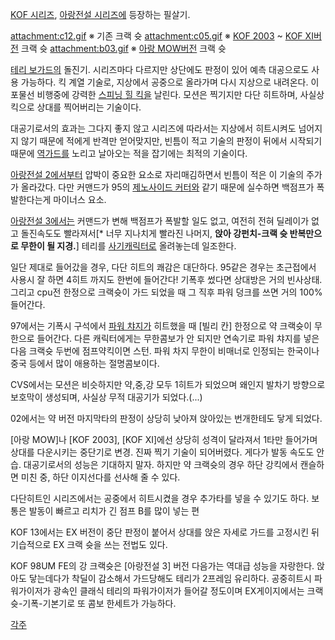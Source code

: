 [[KOF 시리즈]], [[아랑전설 시리즈]]에 등장하는 필살기.

attachment:c12.gif
※ 기존 크랙 슛
attachment:c05.gif
※ [[KOF 2003]] ~ [[KOF XI]]버전 크랙 슛
attachment:b03.gif
※ [[아랑 MOW]]버전 크랙 슛

[[테리 보가드]]의 돌진기. 시리즈마다 다르지만 상단에도 판정이 있어 예측 대공으로도 사용 가능하다. 킥 계열 기술로, 지상에서 공중으로 올라가며 다시 지상으로 내려온다. 이 포물선 비행중에 강력한 [[스피닝 힐 킥]]을 날린다. 모션은 찍기지만 다단 히트하며, 사실상 킥으로 상대를 찍어버리는 기술이다.

대공기로서의 효과는 그다지 좋지 않고 시리즈에 따라서는 지상에서 히트시켜도 넘어지지 않기 때문에 적에게 반격만 얻어맞지만, 빈틈이 적고 기술의 판정이 뒤에서 시작되기 때문에 [[역가드]]를 노리고 날아오는 적을 잡기에는 최적의 기술이다.

[[아랑전설 2]]에서부터 압박이 중요한 요소로 자리매김하면서 빈틈이 적은 이 기술의 주가가 올라갔다. 다만 커맨드가 95의 [[제노사이드 커터]]와 같기 때문에 실수하면 백점프가 폭발한다는게 마이너스 요소.

[[아랑전설 3]]에서는 커맨드가 변해 백점프가 폭발할 일도 없고, 여전히 전혀 딜레이가 없고 돌진속도도 빨라져서[* 너무 지나치게 빨라진 나머지, '''앉아 강펀치-크랙 슛 반복만으로 무한이 될 지경.'''] 테리를 [[사기캐릭터]]로 올려놓는데 일조한다.

일단 제대로 들어갔을 경우, 다단 히트의 쾌감은 대단하다. 95같은 경우는 초근접에서 사용시 잘 하면 4히트 까지도 한번에 들어간다! 기폭후 썼다면 상대방은 거의 빈사상태. 그리고 cpu전 한정으로 크랙슛이 가드 되었을 때 그 직후 파워 덩크를 쓰면 거의 100% 들어간다.

97에서는 기폭시 구석에서 [[파워 챠지]]가 히트했을 때 [빌리 칸] 한정으로 약 크랙슛이 무한으로 들어간다. 다른 캐릭터에게는 무한콤보가 안 되지만 연속기로 파워 챠지를 넣은 다음 크랙슛 두번에 점프약킥이면 스턴. 파워 차지 무한이 비매너로 인정되는 한국이나 중국 등에서 많이 애용하는 절명콤보이다.

CVS에서는 모션은 비슷하지만 약,중,강 모두 1히트가 되었으며 왜인지 발차기 방향으로 보호막이 생성되며, 사실상 무적 대공기가 되었다.(...)

02에서는 약 버전 마지막타의 판정이 상당히 낮아져 앉아있는 번개한테도 닿게 되었다.

[아랑 MOW]나 [KOF 2003], [KOF XI]에선 상당히 성격이 달라져서 1타만 들어가며 상대를 다운시키는 중단기로 변경. 진짜 찍기 기술이 되어버렸다. 게다가 발동 속도도 안습. 대공기로서의 성능은 기대하지 말자. 하지만 약 크랙슛의 경우 하단 강킥에서 캔슬하면 미친 중, 하단 이지선다를 선사해 줄 수 있다.

다단히트인 시리즈에서는 공중에서 히트시켰을 경우 추가타를 넣을 수 있기도 하다. 보통은 발동이 빠르고 리치가 긴 점프 B를 많이 넣는 편

KOF 13에서는 EX 버전이 중단 판정이 붙어서 상대를 앉은 자세로 가드를 고정시킨 뒤 기습적으로 EX 크랙 슛을 쓰는 전법도 있다.

KOF 98UM FE의 강 크랙슛은 [아랑전설 3] 버전 다음가는 역대급 성능을 자랑한다. 앉아도 닿는데다가 착딜이 감소해서 가드당해도 테리가 2프레임 유리하다. 공중히트시 파워가이저가 광속인 클래식 테리의 파워가이저가 들어갈 정도이며 EX게이지에서는 크랙슛-기폭-기본기로 또 콤보 한세트가 가능하다.


[[각주]]

